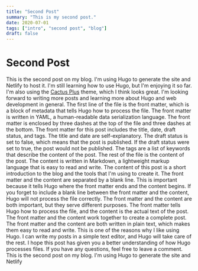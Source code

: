 ```yaml
---
title: "Second Post"
summary: "This is my second post."
date: 2020-07-01
tags: ["intro", "second post", "blog"]
draft: false
---
```


# Second Post

This is the second post on my blog. I'm using Hugo to generate the site and Netlify to host it. I'm still learning how to use Hugo, but I'm enjoying it so far. I'm also using the [Cactus Plus](https://themes.gohugo.io/hugo-theme-cactus-plus/) theme, which I think looks great. I'm looking forward to writing more posts and learning more about Hugo and web development in general.
The first line of the file is the front matter, which is a block of metadata that tells Hugo how to process the file. The front matter is written in YAML, a human-readable data serialization language. The front matter is enclosed by three dashes at the top of the file and three dashes at the bottom. The front matter for this post includes the title, date, draft status, and tags. The title and date are self-explanatory. The draft status is set to false, which means that the post is published. If the draft status were set to true, the post would not be published. The tags are a list of keywords that describe the content of the post.
The rest of the file is the content of the post. The content is written in Markdown, a lightweight markup language that is easy to read and write. The content of this post is a short introduction to the blog and the tools that I'm using to create it.
The front matter and the content are separated by a blank line. This is important because it tells Hugo where the front matter ends and the content begins. If you forget to include a blank line between the front matter and the content, Hugo will not process the file correctly.
The front matter and the content are both important, but they serve different purposes. The front matter tells Hugo how to process the file, and the content is the actual text of the post. The front matter and the content work together to create a complete post.
The front matter and the content are both written in plain text, which makes them easy to read and write. This is one of the reasons why I like using Hugo. I can write my posts in a simple text editor, and Hugo will take care of the rest.
I hope this post has given you a better understanding of how Hugo processes files. If you have any questions, feel free to leave a comment.
This is the second post on my blog. I'm using Hugo to generate the site and Netlify